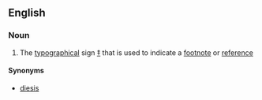 ==English==

===Noun===
{{en-noun|sg=[[double]] [[dagger]]}}

# The [[typographical]] sign [[‡]] that is used to indicate a [[footnote]] or [[reference]]

====Synonyms====
*[[diesis]]